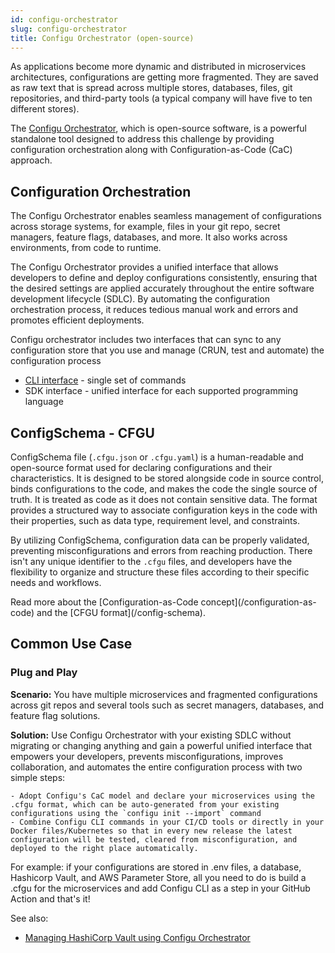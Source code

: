 ```yaml
---
id: configu-orchestrator
slug: configu-orchestrator
title: Configu Orchestrator (open-source)
---
```


As applications become more dynamic and distributed in microservices architectures, configurations are getting more fragmented. 
They are saved as raw text that is spread across multiple stores, databases, files, git repositories, and third-party tools (a typical company will have five to ten different stores).

The [Configu Orchestrator](https://github.com/configu/configu), which is open-source software, is a powerful standalone tool designed to address this challenge by providing configuration orchestration along with Configuration-as-Code (CaC) approach.

## Configuration Orchestration
The Configu Orchestrator enables seamless management of configurations across storage systems, for example, files in your git repo, secret managers, feature flags, databases, and more. 
It also works across environments, from code to runtime.  
  
The Configu Orchestrator provides a unified interface that allows developers to define and deploy configurations consistently, ensuring that the desired settings are applied accurately throughout the entire software development lifecycle (SDLC). 
By automating the configuration orchestration process, it reduces tedious manual work and errors and promotes efficient deployments.

Configu orchestrator includes two interfaces that can sync to any configuration store that you use and manage (CRUN, test and automate) the configuration process
- [CLI interface](/cli-overview) - single set of commands
- SDK interface - unified interface for each supported programming language

## ConfigSchema - CFGU

ConfigSchema file (`.cfgu.json` or `.cfgu.yaml`) is a human-readable and open-source format used for declaring configurations and their characteristics. 
It is designed to be stored alongside code in source control, binds configurations to the code, and makes the code the single source of truth. 
It is treated as code as it does not contain sensitive data. 
The format provides a structured way to associate configuration keys in the code with their properties, such as data type, requirement level, and constraints.  
  
By utilizing ConfigSchema, configuration data can be properly validated, preventing misconfigurations and errors 
from reaching production. There isn't any unique identifier to the `.cfgu` files, and developers have the flexibility to organize and structure these files according to 
their specific needs and workflows.

<Admonition>
Read more about the [Configuration-as-Code concept](/configuration-as-code) and the [CFGU format](/config-schema).
</Admonition>

## Common Use Case

### Plug and Play

**Scenario:** You have multiple microservices and fragmented configurations across git repos and several tools such as secret managers, databases, and feature flag solutions.

**Solution:** Use Configu Orchestrator with your existing SDLC without migrating or changing anything and gain a powerful unified interface that empowers your developers, prevents misconfigurations, improves collaboration, and automates the entire configuration process with two simple steps:

    - Adopt Configu's CaC model and declare your microservices using the .cfgu format, which can be auto-generated from your existing configurations using the `configu init --import` command
    - Combine Configu CLI commands in your CI/CD tools or directly in your Docker files/Kubernetes so that in every new release the latest configuration will be tested, cleared from misconfiguration, and deployed to the right place automatically.

For example: if your configurations are stored in .env files, a database, Hashicorp Vault, and AWS Parameter Store, all you need to do is build a .cfgu for the microservices and add Configu CLI as a step in your GitHub Action and that's it!

See also:
- [Managing HashiCorp Vault using Configu Orchestrator](/hc-vault-w-configu)